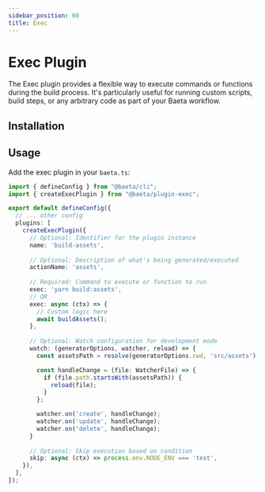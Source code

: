 ```yaml
---
sidebar_position: 60
title: Exec
---
```


# Exec Plugin

The Exec plugin provides a flexible way to execute commands or functions during the build process. It's particularly useful for running custom scripts, build steps, or any arbitrary code as part of your Baeta workflow.

## Installation


<PackageManagerAdd package="@baeta/plugin-exec" dev={true} />

## Usage

Add the exec plugin in your `baeta.ts`:

```typescript
import { defineConfig } from "@baeta/cli";
import { createExecPlugin } from "@baeta/plugin-exec";

export default defineConfig({
  // ... other config
  plugins: [
    createExecPlugin({
      // Optional: Identifier for the plugin instance
      name: 'build-assets',
      
      // Optional: Description of what's being generated/executed
      actionName: 'assets',
      
      // Required: Command to execute or function to run
      exec: 'yarn build:assets',
      // OR
      exec: async (ctx) => {
        // Custom logic here
        await buildAssets();
      },
      
      // Optional: Watch configuration for development mode
      watch: (generatorOptions, watcher, reload) => {
        const assetsPath = resolve(generatorOptions.cwd, 'src/assets');

        const handleChange = (file: WatcherFile) => {
          if (file.path.startsWith(assetsPath)) {
            reload(file);
          }
        };

        watcher.on('create', handleChange);
        watcher.on('update', handleChange);
        watcher.on('delete', handleChange);
      }
      
      // Optional: Skip execution based on condition
      skip: async (ctx) => process.env.NODE_ENV === 'test',
    }),
  ],
});
```
